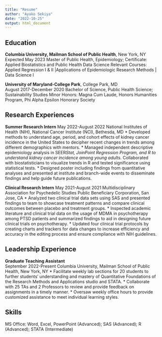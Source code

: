```yaml
---
title: "Resume"
author: "Ayako Sekiya"
date: "2022-10-25"
output: html_document
---
```


## Education
**Columbia University, Mailman School of Public Health**, New York, NY 	
Expected May 2023
Master of Public Health, Epidemiology; Certificate: Applied Biostatistics and Public Health Data Science
Relevant Courses: Applied Regression I & II |Applications of Epidemiologic Research Methods | Data Science I 

**University of Maryland-College Park**, College Park, MD 	
August 2017-December 2020
Bachelor of Science, Public Health Science; Sustainability Studies Minor
Honors: Magna Cum Laude, Honors Humanities Program, Phi Alpha Epsilon Honorary Society

## Research Experiences
**Summer Research Intern**
May 2022-August 2022
National Institutes of Health (NIH), National Cancer Institute (NCI), Bethesda, MD
*	Developed methods to understand age, period, and cohort effects of kidney cancer incidence in the United States to decipher recent changes in trends among different demographics with mentors. 
*	Managed independent descriptive epidemiology analysis in SEER*Stat, JoinPoint Regression Program, and R to understand kidney cancer incidence among young adults. 
*	Collaborated with biostatisticians to visualize trends in R and tested significance using statistical tests. 
*	Designed poster including findings from quantitative analyses and presented at institute and branch-wide events to disseminate findings and help guide future publications. 

**Clinical Research Intern**
May 2021-August 2021
Multidisciplinary Association for Psychedelic Studies Public Beneficiary Corporation, San Jose, CA
*	Analyzed two clinical trial data sets using SAS and presented findings to team to showcase treatment patterns and compare clinical outcomes between placebo and treatment groups.
*	Inspected academic literature and clinical trial data on the usage of MDMA in psychotherapy among PTSD patients and summarized findings to aid in designing future clinical trials on psychotherapy. 
*	Updated four clinical trial protocols by creating charts and trackers for data changes to increase efficiency and accuracy in the editing process and ensure compliance with NIH guidelines.

## Leadership Experience
**Graduate Teaching Assistant** 	
September 2022-Present
Columbia University, Mailman School of Public Health, New York, NY
*	Facilitate weekly lab sections for 20 students to further students’ understanding and mastery of Quantitative Foundations of the Research Methods and Applications studio and STATA.
*	Collaborate with 25 TAs and 2 Professors to review and provide feedback on assignments in a timely manner.
*	Oversaw weekly office hours to provide customized assistance to meet individual learning styles. 

## Skills
MS Office: Word, Excel, PowerPoint (Advanced); SAS (Advanced); R (Advanced); STATA (Intermediate)
